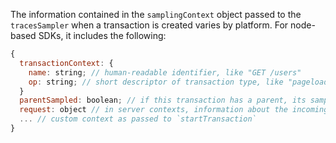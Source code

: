 The information contained in the `samplingContext` object passed to the `tracesSampler` when a transaction is created varies by platform. For node-based SDKs, it includes the following:

```javascript
{
  transactionContext: {
    name: string; // human-readable identifier, like "GET /users"
    op: string; // short descriptor of transaction type, like "pageload"
  }
  parentSampled: boolean; // if this transaction has a parent, its sampling decision
  request: object // in server contexts, information about the incoming request
  ... // custom context as passed to `startTransaction`
}
```
